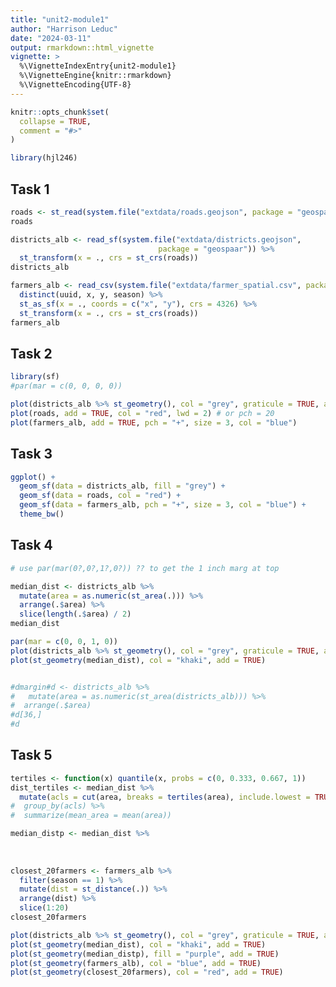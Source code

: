 ```yaml
---
title: "unit2-module1"
author: "Harrison Leduc"
date: "2024-03-11"
output: rmarkdown::html_vignette
vignette: >
  %\VignetteIndexEntry{unit2-module1}
  %\VignetteEngine{knitr::rmarkdown}
  %\VignetteEncoding{UTF-8}
---
```


```r
knitr::opts_chunk$set(
  collapse = TRUE,
  comment = "#>"
)
```

```r
library(hjl246)
```

## Task 1

```r
roads <- st_read(system.file("extdata/roads.geojson", package = "geospaar"))
roads

districts_alb <- read_sf(system.file("extdata/districts.geojson", 
                                 package = "geospaar")) %>% 
  st_transform(x = ., crs = st_crs(roads))
districts_alb

farmers_alb <- read_csv(system.file("extdata/farmer_spatial.csv", package = "geospaar")) %>% 
  distinct(uuid, x, y, season) %>% 
  st_as_sf(x = ., coords = c("x", "y"), crs = 4326) %>%
  st_transform(x = ., crs = st_crs(roads))
farmers_alb

```

## Task 2

```r
library(sf)
#par(mar = c(0, 0, 0, 0))

plot(districts_alb %>% st_geometry(), col = "grey", graticule = TRUE, axes = TRUE)
plot(roads, add = TRUE, col = "red", lwd = 2) # or pch = 20
plot(farmers_alb, add = TRUE, pch = "+", size = 3, col = "blue")

```

## Task 3

```r
ggplot() +
  geom_sf(data = districts_alb, fill = "grey") +
  geom_sf(data = roads, col = "red") +
  geom_sf(data = farmers_alb, pch = "+", size = 3, col = "blue") +
  theme_bw()

```


## Task 4

```r
# use par(mar(0?,0?,1?,0?)) ?? to get the 1 inch marg at top

median_dist <- districts_alb %>% 
  mutate(area = as.numeric(st_area(.))) %>% 
  arrange(.$area) %>% 
  slice(length(.$area) / 2)
median_dist

par(mar = c(0, 0, 1, 0))
plot(districts_alb %>% st_geometry(), col = "grey", graticule = TRUE, axes = TRUE, main = "The median area district")
plot(st_geometry(median_dist), col = "khaki", add = TRUE)


#dmargin#d <- districts_alb %>% 
#   mutate(area = as.numeric(st_area(districts_alb))) %>% 
#  arrange(.$area)
#d[36,] 
#d


```

## Task 5

```r
tertiles <- function(x) quantile(x, probs = c(0, 0.333, 0.667, 1))
dist_tertiles <- median_dist %>% 
  mutate(acls = cut(area, breaks = tertiles(area), include.lowest = TRUE))
#  group_by(acls) %>% 
#  summarize(mean_area = mean(area))  

median_distp <- median_dist %>% 
  
  
  
closest_20farmers <- farmers_alb %>% 
  filter(season == 1) %>%
  mutate(dist = st_distance(.)) %>% 
  arrange(dist) %>% 
  slice(1:20)
closest_20farmers

plot(districts_alb %>% st_geometry(), col = "grey", graticule = TRUE, axes = TRUE, main = "The median area district")
plot(st_geometry(median_dist), col = "khaki", add = TRUE)
plot(st_geometry(median_distp), fill = "purple", add = TRUE)
plot(st_geometry(farmers_alb), col = "blue", add = TRUE)
plot(st_geometry(closest_20farmers), col = "red", add = TRUE)




```


